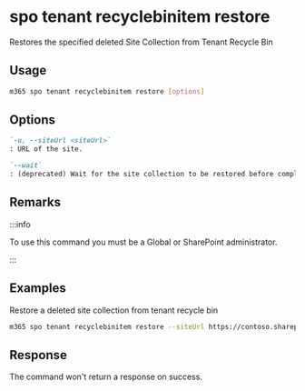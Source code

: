 
# spo tenant recyclebinitem restore

Restores the specified deleted Site Collection from Tenant Recycle Bin

## Usage

```sh
m365 spo tenant recyclebinitem restore [options]
```

## Options

```md definition-list
`-u, --siteUrl <siteUrl>`
: URL of the site.

`--wait`
: (deprecated) Wait for the site collection to be restored before completing the command.
```

<Global />

## Remarks

:::info

To use this command you must be a Global or SharePoint administrator.

:::
    
## Examples

Restore a deleted site collection from tenant recycle bin

```sh
m365 spo tenant recyclebinitem restore --siteUrl https://contoso.sharepoint.com/sites/team
```

## Response

The command won't return a response on success.
